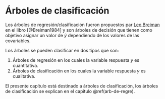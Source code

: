 # Árboles de clasificación {#arb-de-clasif}
Los árboles de regresión/clasificación fueron propuestos par [Leo Breiman](https://en.wikipedia.org/wiki/Leo_Breiman) en el libro [@Breiman1984] y son árboles de decisión que tienen como objetivo asignar un valor de $\hat{y}$ dependiendo de los valores de las covariables.

Los árboles se pueden clasificar en dos tipos que son:

1. Árboles de regresión en los cuales la variable respuesta $y$ es cuantitativa.
2. Árboles de clasificación en los cuales la variable respuesta $y$ es cualitativa.

El presente capítulo está destinado a árboles de clasificación, los árboles de clasificación se explican en el capítulo \@ref(arb-de-regre).
